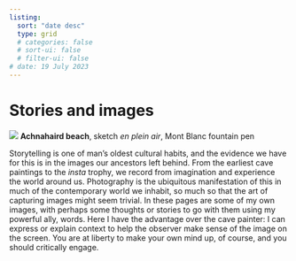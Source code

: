 ```yaml
---
listing:
  sort: "date desc"
  type: grid
  # categories: false
  # sort-ui: false
  # filter-ui: false
# date: 19 July 2023
---
```


# Stories and images

![](/img/IMG_9378.jpg)
**Achnahaird beach**, sketch *en plein air*, Mont Blanc fountain pen

Storytelling is one of man's oldest cultural habits, and the evidence we have for this is in the images our ancestors left behind. From the earliest cave paintings to the *insta* trophy, we record from imagination and experience the world around us. Photography is the ubiquitous manifestation of this in much of the contemporary world we inhabit, so much so that the art of capturing images might seem trivial. In these pages are some of my own images, with perhaps some thoughts or stories to go with them using my powerful ally, words. Here I have the advantage over the cave painter: I can express or explain context to help the observer make sense of the image on the screen. You are at liberty to make your own mind up, of course, and you should critically engage.
